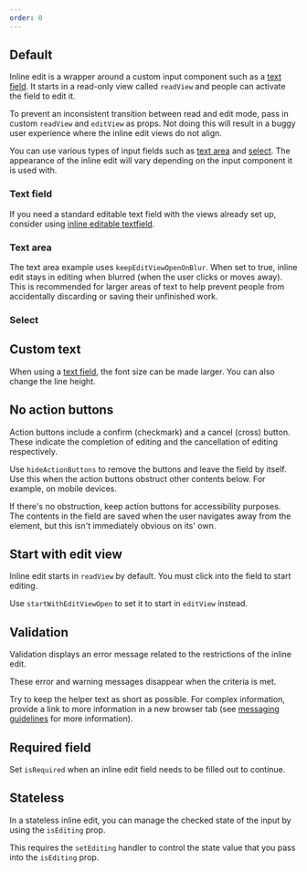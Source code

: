 ```yaml
---
order: 0
---
```



## Default

Inline edit is a wrapper around a custom input component such as a
[text field](/components/textfield/). It starts in a read-only view called `readView` and people can
activate the field to edit it.

To prevent an inconsistent transition between read and edit mode, pass in custom `readView` and
`editView` as props. Not doing this will result in a buggy user experience where the inline edit
views do not align.

You can use various types of input fields such as [text area](/components/textarea/examples) and
[select](/components/select/examples). The appearance of the inline edit will vary depending on the
input component it is used with.

### Text field

If you need a standard editable text field with the views already set up, consider using
[inline editable textfield](/components/inline-edit/inline-editable-textfield/).

<Example Component={InlineEditDefault} packageName="@atlaskit/inline-edit" />

### Text area

The text area example uses `keepEditViewOpenOnBlur`. When set to true, inline edit stays in editing
when blurred (when the user clicks or moves away). This is recommended for larger areas of text to
help prevent people from accidentally discarding or saving their unfinished work.

<Example Component={InlineEditCustomTextarea} packageName="@atlaskit/inline-edit" />

### Select

<Example Component={InlineEditCustomSelect} packageName="@atlaskit/inline-edit" />

## Custom text

When using a [text field](/components/textfield/examples), the font size can be made larger. You can
also change the line height.

<Example Component={InlineEditLargerTextSize} packageName="@atlaskit/inline-edit" />

## No action buttons

Action buttons include a confirm (checkmark) and a cancel (cross) button. These indicate the
completion of editing and the cancellation of editing respectively.

Use `hideActionButtons` to remove the buttons and leave the field by itself. Use this when the
action buttons obstruct other contents below. For example, on mobile devices.

If there's no obstruction, keep action buttons for accessibility purposes. The contents in the field
are saved when the user navigates away from the element, but this isn't immediately obvious on its'
own.

<Example Component={InlineEditNoActionButtons} packageName="@atlaskit/inline-edit" />

## Start with edit view

Inline edit starts in `readView` by default. You must click into the field to start editing.

Use `startWithEditViewOpen` to set it to start in `editView` instead.

<Example Component={InlineEditStartWithEdit} packageName="@atlaskit/inline-edit" />

## Validation

Validation displays an error message related to the restrictions of the inline edit.

These error and warning messages disappear when the criteria is met.

Try to keep the helper text as short as possible. For complex information, provide a link to more
information in a new browser tab (see [messaging guidelines](/content/messaging-guidelines) for more
information).

<Example Component={InlineEditValidation} packageName="@atlaskit/inline-edit" />

## Required field

Set `isRequired` when an inline edit field needs to be filled out to continue.

<Example Component={InlineEditRequiredField} packageName="@atlaskit/inline-edit" />

## Stateless

In a stateless inline edit, you can manage the checked state of the input by using the `isEditing`
prop.

This requires the `setEditing` handler to control the state value that you pass into the `isEditing`
prop.

<Example Component={InlineEditStateless} packageName="@atlaskit/inline-edit" />
